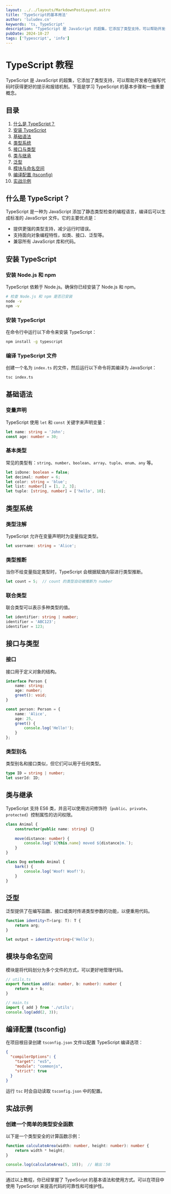 ```yaml
---
layout: ../../layouts/MarkdownPostLayout.astro
title: 'TypeScript的基本用法'
author: 'luludev.cn'
keywords: 'ts, TypeScript'
description: "TypeScript 是 JavaScript 的超集，它添加了类型支持，可以帮助开发者在编写代码时获得更好的提示和报错机制。"
pubDate: 2024-10-27
tags: ['Typescript', 'info']
---
```


# TypeScript 教程

TypeScript 是 JavaScript 的超集，它添加了类型支持，可以帮助开发者在编写代码时获得更好的提示和报错机制。下面是学习 TypeScript 的基本步骤和一些重要概念。

## 目录
1. [什么是 TypeScript？](#什么是-typescript)
2. [安装 TypeScript](#安装-typescript)
3. [基础语法](#基础语法)
4. [类型系统](#类型系统)
5. [接口与类型](#接口与类型)
6. [类与继承](#类与继承)
7. [泛型](#泛型)
8. [模块与命名空间](#模块与命名空间)
9. [编译配置 (tsconfig)](#编译配置-tsconfig)
10. [实战示例](#实战示例)

## 什么是 TypeScript？

TypeScript 是一种为 JavaScript 添加了静态类型检查的编程语言，编译后可以生成标准的 JavaScript 文件。它的主要优点是：

- 提供更强的类型支持，减少运行时错误。
- 支持面向对象编程特性，如类、接口、泛型等。
- 兼容所有 JavaScript 库和代码。

## 安装 TypeScript

### 安装 Node.js 和 npm
TypeScript 依赖于 Node.js。确保你已经安装了 Node.js 和 npm。

```bash
# 检查 Node.js 和 npm 是否已安装
node -v
npm -v
```

### 安装 TypeScript
在命令行中运行以下命令来安装 TypeScript：

```bash
npm install -g typescript
```

### 编译 TypeScript 文件
创建一个名为 `index.ts` 的文件，然后运行以下命令将其编译为 JavaScript：

```bash
tsc index.ts
```

## 基础语法

### 变量声明
TypeScript 使用 `let` 和 `const` 关键字来声明变量：

```typescript
let name: string = 'John';
const age: number = 30;
```

### 基本类型
常见的类型有：`string`、`number`、`boolean`、`array`、`tuple`、`enum`、`any` 等。

```typescript
let isDone: boolean = false;
let decimal: number = 6;
let color: string = 'blue';
let list: number[] = [1, 2, 3];
let tuple: [string, number] = ['hello', 10];
```

## 类型系统

### 类型注解
TypeScript 允许在变量声明时为变量指定类型。

```typescript
let username: string = 'Alice';
```

### 类型推断
当你不给变量指定类型时，TypeScript 会根据赋值内容进行类型推断。

```typescript
let count = 5;  // count 的类型自动被推断为 number
```

### 联合类型
联合类型可以表示多种类型的值。

```typescript
let identifier: string | number;
identifier = 'ABC123';
identifier = 123;
```

## 接口与类型

### 接口
接口用于定义对象的结构。

```typescript
interface Person {
    name: string;
    age: number;
    greet(): void;
}

const person: Person = {
    name: 'Alice',
    age: 25,
    greet() {
        console.log('Hello!');
    }
};
```

### 类型别名
类型别名和接口类似，但它们可以用于任何类型。

```typescript
type ID = string | number;
let userId: ID;
```

## 类与继承

TypeScript 支持 ES6 类，并且可以使用访问修饰符（`public`、`private`、`protected`）控制属性的访问权限。

```typescript
class Animal {
    constructor(public name: string) {}
    
    move(distance: number) {
        console.log(`${this.name} moved ${distance}m.`);
    }
}

class Dog extends Animal {
    bark() {
        console.log('Woof! Woof!');
    }
}
```

## 泛型

泛型提供了在编写函数、接口或类时传递类型参数的功能，以便重用代码。

```typescript
function identity<T>(arg: T): T {
    return arg;
}

let output = identity<string>('Hello');
```

## 模块与命名空间

模块是将代码划分为多个文件的方式，可以更好地管理代码。

```typescript
// utils.ts
export function add(a: number, b: number): number {
    return a + b;
}

// main.ts
import { add } from './utils';
console.log(add(2, 3));
```

## 编译配置 (tsconfig)

在项目根目录创建 `tsconfig.json` 文件以配置 TypeScript 编译选项：

```json
{
  "compilerOptions": {
    "target": "es5",
    "module": "commonjs",
    "strict": true
  }
}
```

运行 `tsc` 时会自动读取 `tsconfig.json` 中的配置。

## 实战示例

### 创建一个简单的类型安全函数

以下是一个类型安全的计算函数示例：

```typescript
function calculateArea(width: number, height: number): number {
    return width * height;
}

console.log(calculateArea(5, 10));  // 输出：50
```

---

通过以上教程，你已经掌握了 TypeScript 的基本语法和使用方式。可以在项目中使用 TypeScript 来提高代码的可靠性和可维护性。